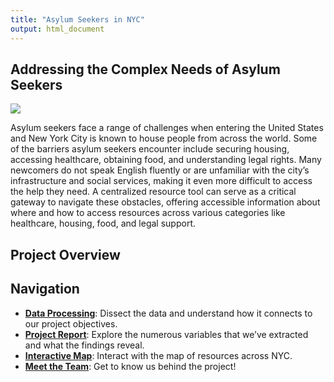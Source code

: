 ```yaml
---
title: "Asylum Seekers in NYC"
output: html_document
---
```


## Addressing the Complex Needs of Asylum Seekers

![](image/coverpagephoto.webp)


Asylum seekers face a range of challenges when entering the United States and New York City is known to house people from across the world. Some of the barriers asylum seekers encounter include securing housing, accessing healthcare, obtaining food, and understanding legal rights. Many newcomers do not speak English fluently or are unfamiliar with the city's infrastructure and social services, making it even more difficult to access the help they need. A centralized resource tool can serve as a critical gateway to navigate these obstacles, offering accessible information about where and how to access resources across various categories like healthcare, housing, food, and legal support.

## Project Overview 

## Navigation 

- [**Data Processing**](data_processing.html): Dissect the data and understand how it connects to our project objectives. 
- [**Project Report**](project_report.html): Explore the numerous variables that we've extracted and what the findings reveal. 
- [**Interactive Map**](interactive_map.html): Interact with the map of resources across NYC. 
- [**Meet the Team**](about_us.html): Get to know us behind the project!

